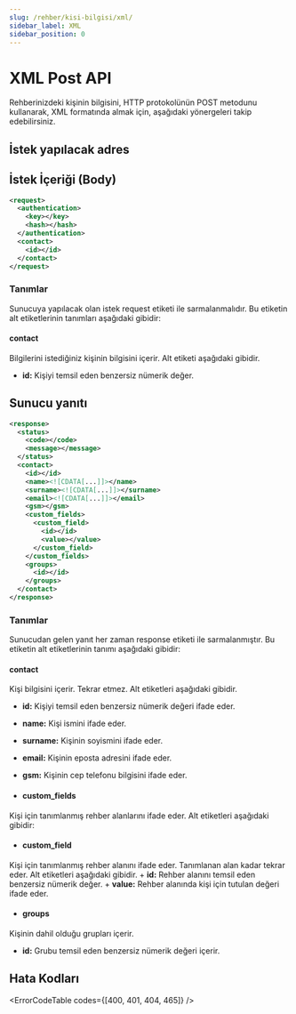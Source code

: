 ```yaml
---
slug: /rehber/kisi-bilgisi/xml/
sidebar_label: XML
sidebar_position: 0
---
```



# XML Post API
<AccessWarning />
Rehberinizdeki kişinin bilgisini, HTTP protokolünün POST metodunu kullanarak, XML formatında almak için, aşağıdaki yönergeleri takip edebilirsiniz.

## İstek yapılacak adres

<RequestURL type="POST" url="https://api.iletimerkezi.com/v1/get-contact" />

## İstek İçeriği (Body)

```xml
<request>
  <authentication>
    <key></key>
    <hash></hash>
  </authentication>
  <contact>
    <id></id>
  </contact>
</request>
```

### Tanımlar

Sunucuya yapılacak olan istek <Badge>request</Badge> etiketi ile sarmalanmalıdır. Bu etiketin alt etiketlerinin tanımları aşağıdaki gibidir:

<AccessDescription />

#### contact
Bilgilerini istediğiniz kişinin bilgisini içerir. Alt etiketi aşağıdaki gibidir.

+ **id:** Kişiyi temsil eden benzersiz nümerik değer.

## Sunucu yanıtı

```xml
<response>
  <status>
    <code></code>
    <message></message>
  </status>
  <contact>
    <id></id>
    <name><![CDATA[...]]></name>
    <surname><![CDATA[...]]></surname>
    <email><![CDATA[...]]></email>
    <gsm></gsm>
    <custom_fields>
      <custom_field>
        <id></id>
        <value></value>
      </custom_field>
    </custom_fields>
    <groups>
      <id></id>
    </groups>
  </contact>
</response>
```

### Tanımlar

Sunucudan gelen yanıt her zaman <Badge>response</Badge> etiketi ile sarmalanmıştır. Bu etiketin alt etiketlerinin tanımı aşağıdaki gibidir:

<ResponseStatus />

#### contact
Kişi bilgisini içerir. Tekrar etmez. Alt etiketleri aşağıdaki gibidir.

+ **id:** Kişiyi temsil eden benzersiz nümerik değeri ifade eder.
+ **name:** Kişi ismini ifade eder.
+ **surname:** Kişinin soyismini ifade eder.
+ **email:** Kişinin eposta adresini ifade eder.
+ **gsm:** Kişinin cep telefonu bilgisini ifade eder.

+ #### custom_fields
Kişi için tanımlanmış rehber alanlarını ifade eder. Alt etiketleri aşağıdaki gibidir:

  + #### custom_field
  Kişi için tanımlanmış rehber alanını ifade eder. Tanımlanan alan kadar tekrar eder. Alt etiketleri aşağıdaki gibidir.
    + **id:** Rehber alanını temsil eden benzersiz nümerik değer.
    + **value:** Rehber alanında kişi için tutulan değeri ifade eder.

+ #### groups
Kişinin dahil olduğu grupları içerir.
  
  + **id:** Grubu temsil eden benzersiz nümerik değeri içerir.

## Hata Kodları

<ErrorCodeTable codes={[400, 401, 404, 465]} />